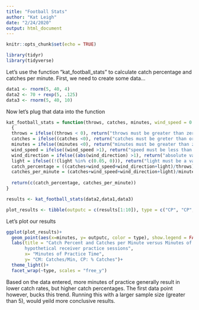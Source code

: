 ```yaml
---
title: "Football Stats"
author: "Kat Leigh"
date: "2/24/2020"
output: html_document
---
```


```r
knitr::opts_chunk$set(echo = TRUE)

library(tidyr)
library(tidyverse)

```

Let's use the function "kat_football_stats" to calculate catch percentage and catches per minute. First, we need to create some data...

```r
data1 <- rnorm(5, 40, 4)
data2 <- 70 + rexp(5, .125)
data3 <- rnorm(5, 40, 10)

```

Now let's plug that data into the function

```r
kat_football_stats = function(throws, catches, minutes, wind_speed = 0.03, wind_direction = -0.05, light = 0.05)
  {
  throws = ifelse((throws < 0), return("throws must be greater than zero"), throws)
  catches = ifelse((catches <0), return("catches must be greter than or equal to zero"), catches)
  minutes = ifelse((minutes <0), return("minutes must be greater than zero"), minutes)
  wind_speed = ifelse((wind_speed >1), return("speed must be less than one"), wind_speed)
  wind_direction = ifelse((abs(wind_direction) >1), return("absolute value of direction must be less than one"), wind_direction)
  light = ifelse((!(light %in% c(0.05, 0))), return("light must be a value of 0.05 or zero"), light)
  catch_percentage = ((catches+wind_speed+wind_direction+light)/throws)*100
  catches_per_minute = (catches+wind_speed+wind_direction+light)/minutes
  
  return(c(catch_percentage, catches_per_minute))
}

results <- kat_football_stats(data2,data1,data3)

plot_results <- tibble(outputc = c(results[1:10]), type = c("CP", "CP", "CP", "CP", "CP", "CM", "CM", "CM", "CM", "CM"), minutes = c(data3, data3))
```

Let's plot our results

```r
ggplot(plot_results)+
  geom_point(aes(x=minutes, y= outputc, color = type), show.legend = FALSE)+
  labs(title = "Catch Percent and Catches per Minute versus Minutes of Practice for 5 seperate
       hypothetical receiver practice sessions",
       x= "Minutes of Practice Time",
       y= "CM: Catches/Min, CP: % Catches")+
  theme_light()+
  facet_wrap(~type, scales = "free_y")

```

Based on the data entered, more minutes of practice generally result in lower catch rates, but higher catch percentages. The first data point however, bucks this trend. Running this with a larger sample size (greater than 5), would yeild more conclusive results. 
